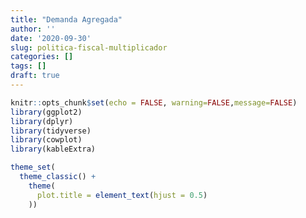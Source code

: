 ```yaml
---
title: "Demanda Agregada"
author: ''
date: '2020-09-30'
slug: politica-fiscal-multiplicador
categories: []
tags: []
draft: true
---
```

```r
knitr::opts_chunk$set(echo = FALSE, warning=FALSE,message=FALSE)
library(ggplot2)
library(dplyr)
library(tidyverse)
library(cowplot)
library(kableExtra)

theme_set(
  theme_classic() + 
    theme(
      plot.title = element_text(hjust = 0.5)
    ))


```


